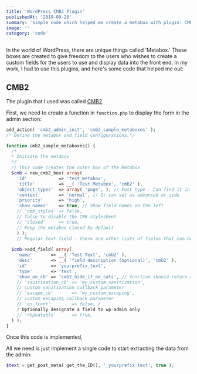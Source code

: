 ```yaml
---
title: 'WordPress CMB2 Plugin'
publishedAt: '2019-09-20'
summary: 'Simple code which helped me create a metabox with plugin: CMB2 in WordPress.'
image: ''
category: 'code'
---
```


In the world of WordPress, there are unique things called 'Metabox.' These boxes are created to give freedom to the users who wishes to create a custom fields for the users to use and display data into the front end. In my work, I had to use this plugins, and here's some code that helped me out:

## CMB2

The plugin that I used was called [CMB2](https://github.com/CMB2/CMB2).

First, we need to create a function in `function.php` to display the form in the admin section:

```php
add_action( 'cmb2_admin_init', 'cmb2_sample_metaboxes' );
/* Define the metabox and field configurations.*/

function cmb2_sample_metaboxes() {    
  /*     
  * Initiate the metabox     
  */    
  // This code creates the outer box of the Metabox    
  $cmb = new_cmb2_box( array(
    'id'            => 'test_metabox',
    'title'         => __( 'Test Metabox', 'cmb2' ),
    'object_types'  => array( 'page', ), // Post type - Can find it in the url
    'context'       => 'normal', // Or can set as advanced or side
    'priority'      => 'high',
    'show_names'    => true, // Show field names on the left        
    // 'cmb_styles' => false, 
    // false to disable the CMB stylesheet
    // 'closed'     => true, 
    // Keep the metabox closed by default    
    ) );    
    // Regular text field - there are other lists of fields that can be implemented
    
  $cmb->add_field( array(
    'name'       => __( 'Test Text', 'cmb2' ),
    'desc'       => __( 'field description (optional)', 'cmb2' ),
    'id'         => 'yourprefix_text',
    'type'       => 'text',        
    'show_on_cb' => 'cmb2_hide_if_no_cats', // function should return a bool value
    // 'sanitization_cb' => 'my_custom_sanitization', 
    // custom sanitization callback parameter        
    // 'escape_cb'       => 'my_custom_escaping',  
    // custom escaping callback parameter        
    // 'on_front'        => false, /
    / Optionally designate a field to wp-admin only        
    // 'repeatable'      => true,   
  ) );
}
```



Once this code is implemented, 

All we need is just implement a single code to start extracting the data from the admin:

```php
$text = get_post_meta( get_the_ID(), '_yourprefix_text', true );
```
